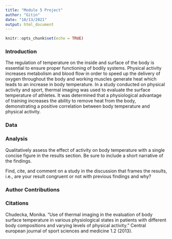 ```yaml
---
title: "Module 5 Project"
author: "Gitin"
date: "10/13/2021"
output: html_document
---
```


```r
knitr::opts_chunk$set(echo = TRUE)
```

### Introduction

The regulation of temperature on the inside and surface of the body is essential to ensure proper functioning of bodily systems. Physical activity increases metabolism and blood flow in order to speed up the delivery of oxygen throughout the body and working muscles generate heat which leads to an increase in body temperature. In a study conducted on physical activity and sport, thermal imaging was used to evaluate the surface temperature of athletes. It was determined that a physiological advantage of training increases the ability to remove heat from the body, demonstrating a positive correlation between body temperature and physical activity.

### Data

### Analysis

Qualitatively assess the effect of activity on body temperature with a single concise figure in the results section. Be sure to include a short narrative of the findings.

Find, cite, and comment on a study in the discussion that frames the results, i.e., are your result congruent or not with previous findings and why?

### Author Contributions

### Citations
Chudecka, Monika. "Use of thermal imaging in the evaluation of body surface temperature in various physiological states in patients with different body compositions and varying levels of physical activity." Central european journal of sport sciences and medicine 1.2 (2013).
